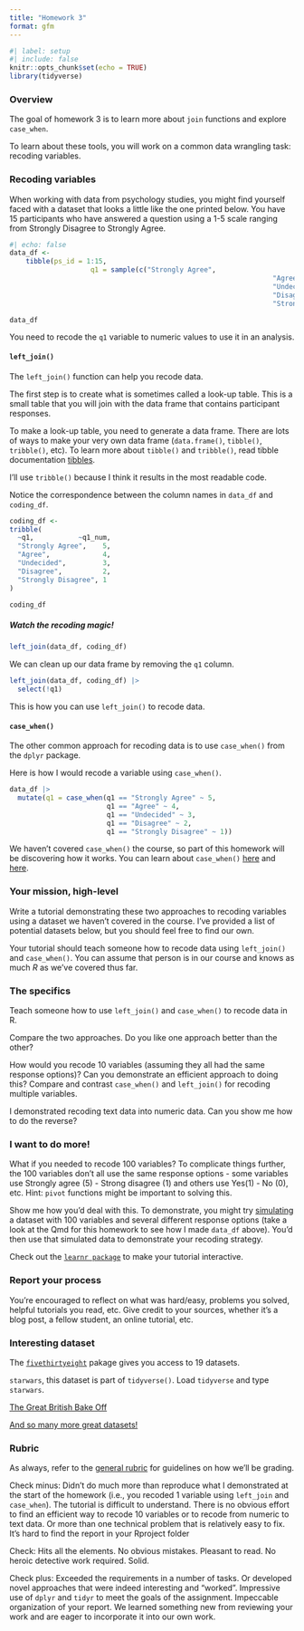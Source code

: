 ```yaml
---
title: "Homework 3"
format: gfm
---
```


```r
#| label: setup
#| include: false
knitr::opts_chunk$set(echo = TRUE)
library(tidyverse)
```

### Overview

The goal of homework 3 is to learn more about `join` functions and explore `case_when`.

To learn about these tools, you will work on a common data wrangling task: recoding variables.

### Recoding variables

When working with data from psychology studies, you might find yourself faced with a dataset that looks a little like the one printed below. You have 15 participants who have answered a question using a 1-5 scale ranging from Strongly Disagree to Strongly Agree.

```r
#| echo: false
data_df <- 
	tibble(ps_id = 1:15, 
					q1 = sample(c("Strongly Agree", 
																 "Agree",
																 "Undecided",
																 "Disagree",
																 "Strongly Disagree"), 1, size = 15))
```

```r
data_df
```

You need to recode the `q1` variable to numeric values to use it in an analysis.

#### `left_join()`

The `left_join()` function can help you recode data.  

The first step is to create what is sometimes called a look-up table. This is a small table that you will join with the data frame that contains participant responses. 

To make a look-up table, you need to generate a data frame. There are lots of ways to make your very own data frame (`data.frame()`, `tibble()`, `tribble()`, etc). To learn more about `tibble()` and `tribble()`, read tibble documentation [tibbles](https://tibble.tidyverse.org/).

I'll use `tribble()` because I think it results in the most readable code. 

Notice the correspondence between the column names in `data_df` and `coding_df`.


```r
coding_df <- 
tribble(
  ~q1,           ~q1_num,
  "Strongly Agree",    5,
  "Agree",             4,
  "Undecided",         3,
  "Disagree",          2,
  "Strongly Disagree", 1
)

coding_df
```
##### Watch the recoding magic!

```r
left_join(data_df, coding_df)
```

We can clean up our data frame by removing the `q1` column. 

```r
left_join(data_df, coding_df) |> 
  select(!q1)
```

This is how you can use `left_join()` to recode data. 

#### `case_when()`

The other common approach for recoding data is to use `case_when()` from the `dplyr` package.


Here is how I would recode a variable using `case_when()`.

```r
data_df |> 
  mutate(q1 = case_when(q1 == "Strongly Agree" ~ 5, 
                        q1 == "Agree" ~ 4, 
                        q1 == "Undecided" ~ 3,
                        q1 == "Disagree" ~ 2,
                        q1 == "Strongly Disagree" ~ 1))
```

We haven't covered `case_when()` the course, so part of this homework will be discovering how it works.  You can learn about `case_when()` [here](https://dplyr.tidyverse.org/reference/case_when.html) and [here](https://rafalab.github.io/dsbook/tidyverse.html#tidyverse-conditionals).

### Your mission, high-level

Write a tutorial demonstrating these two approaches to recoding variables using a dataset we haven't covered in the course. I've provided a list of potential datasets below, but you should feel free to find our own.

Your tutorial should teach someone how to recode data using `left_join()` and `case_when()`. You can assume that person is in our course and knows as much *R* as we've covered thus far.

### The specifics

Teach someone how to use `left_join()` and `case_when()` to recode data in R. 

Compare the two approaches. Do you like one approach better than the other? 

How would you recode 10 variables (assuming they all had the same response options)? Can you demonstrate an efficient approach to doing this? Compare and contrast `case_when()` and `left_join()` for recoding multiple variables.

I demonstrated recoding text data into numeric data. Can you show me how to do the reverse?

### I want to do more!

What if you needed to recode 100 variables? To complicate things further, the 100 variables don't all use the same response options - some variables use Strongly agree (5) - Strong disagree (1) and others use Yes(1) - No (0), etc. Hint: `pivot` functions might be important to solving this. 

Show me how you'd deal with this. To demonstrate, you might try [simulating](https://r-vogg-blog.netlify.app/posts/2020-10-09-data-simulation/) a dataset with 100 variables and several different response options (take a look at the Qmd for this homework to see how I made `data_df` above). You'd then use that simulated data to demonstrate your recoding strategy. 

Check out the [`learnr package`](https://rstudio.github.io/learnr/) to make your tutorial interactive.

### Report your process

You're encouraged to reflect on what was hard/easy, problems you solved, helpful tutorials you read, etc. Give credit to your sources, whether it's a blog post, a fellow student, an online tutorial, etc.


### Interesting dataset

The [`fivethirtyeight`](https://github.com/rudeboybert/fivethirtyeight) pakage gives you access to 19 datasets. 

`starwars`, this dataset is part of `tidyverse()`. Load `tidyverse` and type `starwars`.

[The Great British Bake Off](https://bakeoff.netlify.app/)

[And so many more great datasets!](https://github.com/tacookson/data)


### Rubric

As always, refer to the [general rubric](general-rubric.md) for guidelines on how we'll be grading.

Check minus: Didn't do much more than reproduce what I demonstrated at the start of the homework (i.e., you recoded 1 variable using `left_join` and `case_when`). The tutorial is difficult to understand. There is no obvious effort to find an efficient way to recode 10 variables or to recode from numeric to text data. Or more than one technical problem that is relatively easy to fix. It's hard to find the report in your Rproject folder

Check: Hits all the elements. No obvious mistakes. Pleasant to read. No heroic detective work required. Solid.

Check plus: Exceeded the requirements in a number of tasks. Or developed novel approaches that were indeed interesting and "worked". Impressive use of `dplyr` and `tidyr` to meet the goals of the assignment. Impeccable organization of your report. We learned something new from reviewing your work and are eager to incorporate it into our own work.

